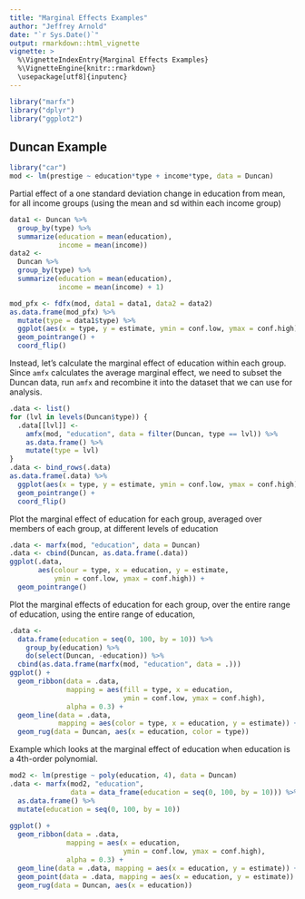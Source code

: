 ```yaml
---
title: "Marginal Effects Examples"
author: "Jeffrey Arnold"
date: "`r Sys.Date()`"
output: rmarkdown::html_vignette
vignette: >
  %\VignetteIndexEntry{Marginal Effects Examples}
  %\VignetteEngine{knitr::rmarkdown}
  \usepackage[utf8]{inputenc}
---
```


```r
library("marfx")
library("dplyr")
library("ggplot2")
```

## Duncan Example

```r
library("car")
mod <- lm(prestige ~ education*type + income*type, data = Duncan)
```

Partial effect of a one standard deviation change in education from mean, for all income groups (using the mean and sd within each income group)
```r
data1 <- Duncan %>%
  group_by(type) %>%
  summarize(education = mean(education),
            income = mean(income))
data2 <-
  Duncan %>% 
  group_by(type) %>%
  summarize(education = mean(education),
            income = mean(income) + 1)

mod_pfx <- fdfx(mod, data1 = data1, data2 = data2)
as.data.frame(mod_pfx) %>%
  mutate(type = data1$type) %>%
  ggplot(aes(x = type, y = estimate, ymin = conf.low, ymax = conf.high)) +
  geom_pointrange() +
  coord_flip()
```

Instead, let's calculate the marginal effect of education within each group.
Since `amfx` calculates the average marginal effect, we need to subset the Duncan data, run `amfx` and recombine it into the dataset that we can use for analysis.
```r
.data <- list()
for (lvl in levels(Duncan$type)) {
  .data[[lvl]] <-
    amfx(mod, "education", data = filter(Duncan, type == lvl)) %>%
    as.data.frame() %>%
    mutate(type = lvl)
}
.data <- bind_rows(.data)
as.data.frame(.data) %>%
  ggplot(aes(x = type, y = estimate, ymin = conf.low, ymax = conf.high)) +
  geom_pointrange() +
  coord_flip()
```

Plot the marginal effect of education for each group, averaged over members of each group, at different levels of education
```r
.data <- marfx(mod, "education", data = Duncan)
.data <- cbind(Duncan, as.data.frame(.data))
ggplot(.data, 
       aes(colour = type, x = education, y = estimate,
           ymin = conf.low, ymax = conf.high)) +
  geom_pointrange()

```

Plot the marginal effects of education for each group, over the entire range of education, using the entire range of education,
```r
.data <- 
  data.frame(education = seq(0, 100, by = 10)) %>%
    group_by(education) %>%
    do(select(Duncan, -education)) %>%
  cbind(as.data.frame(marfx(mod, "education", data = .)))
ggplot() + 
  geom_ribbon(data = .data,
              mapping = aes(fill = type, x = education,
                            ymin = conf.low, ymax = conf.high),
              alpha = 0.3) + 
  geom_line(data = .data,
            mapping = aes(color = type, x = education, y = estimate)) +
  geom_rug(data = Duncan, aes(x = education, color = type))
```

Example which looks at the marginal effect of education when
education is a 4th-order polynomial.
```r
mod2 <- lm(prestige ~ poly(education, 4), data = Duncan)
.data <- marfx(mod2, "education",
               data = data_frame(education = seq(0, 100, by = 10))) %>%
  as.data.frame() %>%
  mutate(education = seq(0, 100, by = 10))
  
ggplot() + 
  geom_ribbon(data = .data,
              mapping = aes(x = education,
                            ymin = conf.low, ymax = conf.high),
              alpha = 0.3) + 
  geom_line(data = .data, mapping = aes(x = education, y = estimate)) +
  geom_point(data = .data, mapping = aes(x = education, y = estimate)) +  
  geom_rug(data = Duncan, aes(x = education))

```
